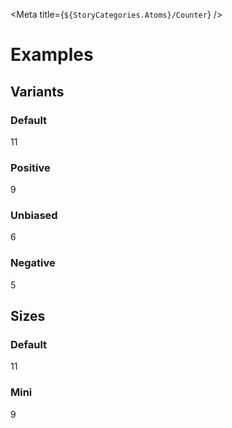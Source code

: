 
<Meta title={`${StoryCategories.Atoms}/Counter`} />

<CounterDocs />

# Examples

## Variants

### Default

<Canvas>
    <div class="flex justify-center">
        <p-counter>11</p-counter>
    </div>
</Canvas>

### Positive

<Canvas>
    <div class="flex justify-center">
        <p-counter variant="positive">9</p-counter>
    </div>
</Canvas>

### Unbiased

<Canvas>
    <div class="flex justify-center">
        <p-counter variant="unbiased">6</p-counter>
    </div>
</Canvas>

### Negative

<Canvas>
    <div class="flex justify-center">
        <p-counter variant="negative">5</p-counter>
    </div>
</Canvas>

## Sizes

### Default

<Canvas>
    <div class="flex justify-center">
        <p-counter>11</p-counter>
    </div>
</Canvas>

### Mini

<Canvas>
    <div class="flex justify-center">
        <p-counter size="mini" variant="negative">
            9
        </p-counter>
    </div>
</Canvas>
